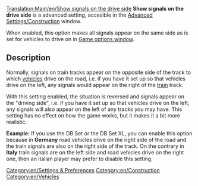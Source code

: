 [[Translation:Main/en/Show signals on the drive side]]
'''Show signals on the drive side''' is a advanced setting, accesible in the [[Main/en/Advanced Settings/Construction#Show signals on the drive side|Advanced Settings/Construction]] window.

When enabled, this option makes all signals appear on the same side as is set for vehicles to drive on in [[Main/en/Game options window#Road vehicles|Game options window]].

== Description ==
Normally, signals on train tracks appear on the opposite side of the track to which [[Main/en/Vehicles|vehicles]] drive on the road, i.e. if you have it set up so that vehicles drive on the left, any signals would appear on the right of the [[Main/en/Trains|train]] track.

With this setting enabled, the situation is reversed and signals appear on the "driving side", i.e.  if you have it set up so that vehicles drive on the left, any signals will also appear on the left of any tracks you may have.
This setting has no effect on how the game works, but it makes it a bit more realistic.

'''Example:''' If you use the DB Set or the DB Set XL, you can enable this option because in '''Germany''' road vehicles drive on the right side of the road and the train signals are also on the right side of the track. On the contrary in '''Italy''' train signals are on the left side and road vehicles drive on the right one, then an italian player may prefer to disable this setting.

[[Category:en/Settings & Preferences]]
[[Category:en/Construction]]
[[Category:en/Vehicles]]